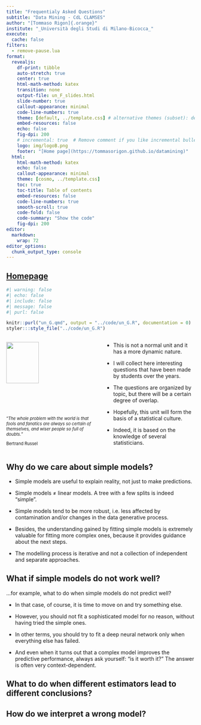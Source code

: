 ```yaml
---
title: "Frequentialy Asked Questions"
subtitle: "Data Mining - CdL CLAMSES"
author: "[Tommaso Rigon]{.orange}"
institute: "_Università degli Studi di Milano-Bicocca_"
execute:
  cache: false
filters: 
  - remove-pause.lua
format:
  revealjs:
    df-print: tibble
    auto-stretch: true
    center: true
    html-math-method: katex
    transition: none
    output-file: un_F_slides.html
    slide-number: true
    callout-appearance: minimal
    code-line-numbers: true
    theme: [default, ../template.css] # alternative themes (subset): default, night, dark
    embed-resources: false
    echo: false
    fig-dpi: 200
    # incremental: true  # Remove comment if you like incremental bullet points
    logo: img/logoB.png
    footer: "[Home page](https://tommasorigon.github.io/datamining)"
  html:
    html-math-method: katex
    echo: false
    callout-appearance: minimal
    theme: [cosmo, ../template.css]
    toc: true
    toc-title: Table of contents
    embed-resources: false
    code-line-numbers: true
    smooth-scroll: true
    code-fold: false
    code-summary: "Show the code"
    fig-dpi: 200
editor: 
  markdown: 
    wrap: 72
editor_options: 
  chunk_output_type: console
---
```


## [Homepage](../index.html)

```r
#| warning: false
#| echo: false
#| include: false
#| message: false
#| purl: false

knitr::purl("un_G.qmd", output = "../code/un_G.R", documentation = 0)
styler:::style_file("../code/un_G.R")
```

::: columns
::: {.column width="50%"}
![](img/russell.jpg){width="60%" fig-align="center"}

::: {style="font-size: 80%;"}
"*The whole problem with the world is that fools and fanatics are always so certain of themselves, and wiser people so full of doubts.*" 

[Bertrand Russel]{.grey}
:::
:::

::: {.column width="50%"}
- This is not a normal unit and it has a more dynamic nature. 

- I will collect here [interesting]{.blue} questions that have been made by students over the years.

- The questions are organized by topic, but there will be a certain degree of overlap.

- Hopefully, this unit will form the basis of a [statistical culture]{.orange}. 

- Indeed, it is based on the knowledge of several statisticians. 
:::
:::

<!-- ## What is the difference between an algorithm and a model? -->

<!-- ::: columns -->
<!-- ::: {.column width="50%"} -->
<!-- - [Model]{.blue}: a simplified *mathematical* representation of reality. -->

<!-- - [Algorithm]{.blue}: a step-by-step procedure that is useful to obtain the unknown parts of a model. -->
<!-- ::: -->

<!-- ::: {.column width="50%"} -->
<!-- [Example]{.orange}: linear models, neural networks, support vector machine, trees. -->

<!-- [Example]{.orange}: gradient descent, Newton-Raphson, pathwise coordinate descent, LAR. -->
<!-- ::: -->
<!-- ::: -->

## Why do we care about simple models?

- Simple models are useful to [explain]{.orange} reality, not just to make predictions.

- Simple models $\neq$ linear models. A tree with a few splits is indeed "simple".

- Simple models tend to be more [robust]{.orange}, i.e. less affected by contamination and/or changes in the data generative process.

- Besides, the [understanding]{.blue} gained by fitting simple models is extremely valuable for fitting more complex ones, because it provides guidance about the next steps. 

- The modelling process is [iterative]{.blue} and [not a collection of independent]{.orange} and [separate approaches]{.orange}.


## What if simple models do not work well?

...for example, what to do when simple models do not predict well?

- In that case, of course, it is time to move on and try something else.

- However, you [should not]{.orange} fit a sophisticated model for no reason, without having tried the simple ones. 

- In other terms, you should try to fit a [deep neural network]{.blue} only [when everything else has failed]{.orange}.

- And even when it turns out that a complex model improves the predictive performance, always ask yourself: ["is it worth it?"]{.orange} The answer is often very context-dependent. 

## What to do when different estimators lead to different conclusions?

## How do we interpret a wrong model?